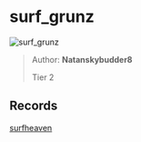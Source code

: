 
# surf_grunz

![surf_grunz](https://raw.githubusercontent.com/Sayt123/SurfMapPics/Maps-and-bonuses/csgo/surf_grunz.jpg)

> Author: **Natanskybudder8**
>
> Tier 2

## Records

[surfheaven](https://surfheaven.eu/map/surf_grunz)
